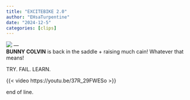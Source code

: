 ```yaml
---
title: "EXCITEBIKE 2.0"
author: "EHsaTurpentine"
date: "2024-12-5"
categories: [clips] 
---
```


![](QUAD_COPTER.jpg) ---\
**BUNNY COLVIN** is back in the saddle + raising much cain! Whatever that means!

TRY. FAIL. LEARN.

{{< video https://youtu.be/37R_29FWESo >}}

end of line.